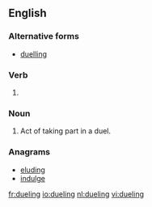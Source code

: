 ==English==

===Alternative forms===
* [[duelling]] {{qualifier|British}}

===Verb===
{{head|en|present participle}}

# {{present participle of|duel|lang=en}}

===Noun===
{{en-noun}}

# Act of taking part in a duel.

===Anagrams===
* [[eluding#English|eluding]]
* [[indulge#English|indulge]]

[[fr:dueling]]
[[io:dueling]]
[[nl:dueling]]
[[vi:dueling]]